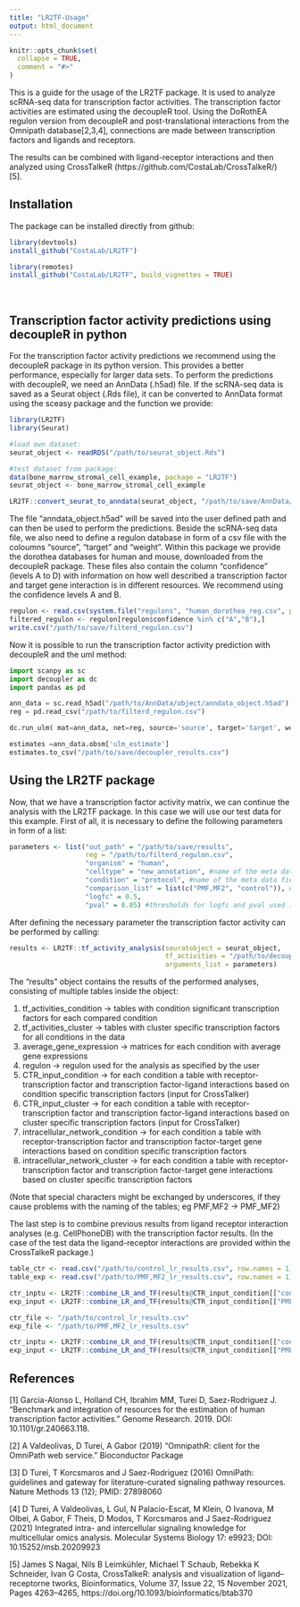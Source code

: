 ```yaml
---
title: "LR2TF-Usage"
output: html_document
---
```


```r
knitr::opts_chunk$set(
  collapse = TRUE,
  comment = "#>"
)
```

This is a guide for the usage of the LR2TF package. It is used to analyze scRNA-seq data for transcription factor activities. The transcription factor activities are estimated using the decoupleR tool. Using the DoRothEA regulon version from decoupleR and post-translational interactions from the Omnipath database[2,3,4], connections are made between transcription factors and ligands and receptors.

The results can be combined with ligand-receptor interactions and then analyzed using CrossTalkeR (https://github.com/CostaLab/CrossTalkeR/) [5].

## Installation
The package can be installed directly from github:
&nbsp;

```r
library(devtools)
install_github("CostaLab/LR2TF")

library(remotes)
install_github("CostaLab/LR2TF", build_vignettes = TRUE)
```
&nbsp;

## Transcription factor activity predictions using decoupleR in python

For the transcription factor activity predictions we recommend using the decoupleR package in its python version. This provides a better performance, especially for larger data sets. To perform the predictions with decoupleR, we need an AnnData (.h5ad) file. If the scRNA-seq data is saved as a Seurat object (.Rds file), it can be converted to AnnData format using the sceasy package and the function we provide:

```r
library(LR2TF)
library(Seurat)

#load own dataset:
seurat_object <- readRDS("/path/to/seurat_object.Rds")

#test dataset from package:
data(bone_marrow_stromal_cell_example, package = "LR2TF")
seurat_object <- bone_marrow_stromal_cell_example

LR2TF::convert_seurat_to_anndata(seurat_object, "/path/to/save/AnnData/object/")
```

The file "anndata_object.h5ad" will be saved into the user defined path and can then be used to perform the predictions. Beside the scRNA-seq data file, we also need to define a regulon database in form of a csv file with the coloumns "source", "target" and "weight". Within this package we provide the dorothea databases for human and mouse, downloaded from the decoupleR package. These files also contain the column "confidence" (levels A to D) with information on how well described a transcription factor and target gene interaction is in different resources. We recommend using the confidence levels A and B.

```r

regulon <- read.csv(system.file("regulons", "human_dorothea_reg.csv", package = "LR2TF"), row.names = 1)
filtered_regulon <- regulon[regulon$confidence %in% c("A","B"),]
write.csv("/path/to/save/filterd_regulon.csv")

```

Now it is possible to run the transcription factor activity prediction with decoupleR and the uml method:
```python

import scanpy as sc
import decoupler as dc
import pandas as pd

ann_data = sc.read_h5ad("/path/to/AnnData/object/anndata_object.h5ad")
reg = pd.read_csv("/path/to/filterd_regulon.csv")

dc.run_ulm( mat=ann_data, net=reg, source='source', target='target', weight='weight', verbose=True, use_raw=False)

estimates =ann_data.obsm['ulm_estimate']
estimates.to_csv("/path/to/save/decoupler_results.csv")

```

## Using the LR2TF package
Now, that we have a transcription factor activity matrix, we can continue the analysis with the LR2TF package. In this case we will use our test data for this example. First of all, it is necessary to define the following parameters in form of a list:

```r
parameters <- list("out_path" = "/path/to/save/results",
                   reg = "/path/to/filterd_regulon.csv",
                   "organism" = "human",
                   "celltype" = "new_annotation", #name of the meta data field defining cell identities
                   "condition" = "protocol", #name of the meta data field defining conditions
                   "comparison_list" = list(c("PMF,MF2", "control")), #list of condition comparison to consider
                   "logfc" = 0.5,
                   "pval" = 0.05) #thresholds for logfc and pval used in differential transcription factor analysis
```

After defining the necessary parameter the transcription factor activity can be performed by calling:

```r
results <- LR2TF::tf_activity_analysis(seuratobject = seurat_object,
                                       tf_activities = "/path/to/decoupler_results.csv",
                                       arguments_list = parameters)
```

The "results" object contains the results of the performed analyses, consisting of multiple tables inside the object:

1. tf_activities_condition -> tables with condition significant transcription factors for each compared condition
2. tf_activities_cluster -> tables with cluster specific transcription factors for all conditions in the data
3. average_gene_expression -> matrices for each condition with average gene expressions
4. regulon -> regulon used for the analysis as specified by the user
5. CTR_input_condition -> for each condition a table with receptor-transcription factor and transcription factor-ligand interactions based on condition specific transcription factors (input for CrossTalker)
6. CTR_input_cluster -> for each condition a table with receptor-transcription factor and transcription factor-ligand interactions based on cluster specific transcription factors (input for CrossTalker)
7. intracellular_network_condition -> for each condition a table with receptor-transcription factor and transcription factor-target gene interactions based on condition specific transcription factors
8. intracellular_network_cluster -> for each condition a table with receptor-transcription factor and transcription factor-target gene interactions based on cluster specific transcription factors

(Note that special characters might be exchanged by underscores, if they cause problems with the naming of the tables; eg PMF,MF2 -> PMF_MF2)

The last step is to combine previous results from ligand receptor interaction analyses (e.g. CellPhoneDB) with the transcription factor results. (In the case of the test data the ligand-receptor interactions are provided within the CrossTalkeR package.)
```r
table_ctr <- read.csv("/path/to/control_lr_results.csv", row.names = 1)
table_exp <- read.csv("/path/to/PMF,MF2_lr_results.csv", row.names = 1)

ctr_inptu <- LR2TF::combine_LR_and_TF(results@CTR_input_condition[["control"]], table_ctr, parameters$out_path, "control")
exp_input <- LR2TF::combine_LR_and_TF(results@CTR_input_condition[["PMF_MF2"]], table_exp, parameters$out_path, "PMF_MF2")

ctr_file <- "/path/to/control_lr_results.csv"
exp_file <- "/path/to/PMF,MF2_lr_results.csv"

ctr_inptu <- LR2TF::combine_LR_and_TF(results@CTR_input_condition[["control"]], ctr_file, parameters$out_path, "control")
exp_input <- LR2TF::combine_LR_and_TF(results@CTR_input_condition[["PMF_MF2"]], exp_file, parameters$out_path, "PMF_MF2")

```

## References

[1] Garcia-Alonso L, Holland CH, Ibrahim MM, Turei D, Saez-Rodriguez J. “Benchmark and integration of resources for the estimation of human transcription factor activities.” Genome Research. 2019. DOI: 10.1101/gr.240663.118.

[2] A Valdeolivas, D Turei, A Gabor (2019) “OmnipathR: client for the OmniPath web service.” Bioconductor Package

[3] D Turei, T Korcsmaros and J Saez-Rodriguez (2016) OmniPath: guidelines and gateway for literature-curated signaling pathway resources. Nature Methods 13 (12); PMID: 27898060

[4] D Turei, A Valdeolivas, L Gul, N Palacio-Escat, M Klein, O Ivanova, M Olbei, A Gabor, F Theis, D Modos, T Korcsmaros and J Saez-Rodriguez (2021) Integrated intra- and intercellular signaling knowledge for multicellular omics analysis. Molecular Systems Biology 17: e9923; DOI: 10.15252/msb.20209923

[5] James S Nagai, Nils B Leimkühler, Michael T Schaub, Rebekka K Schneider, Ivan G Costa, CrossTalkeR: analysis and visualization of ligand–receptorne tworks, Bioinformatics, Volume 37, Issue 22, 15 November 2021, Pages 4263–4265, https://doi.org/10.1093/bioinformatics/btab370










